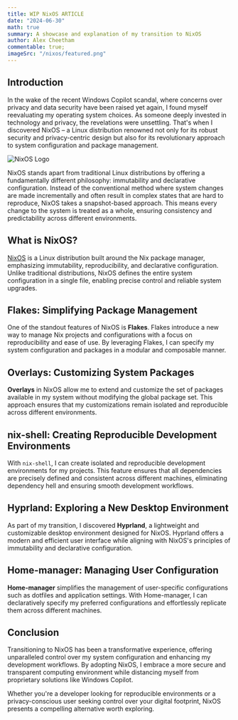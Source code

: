 ```yaml
---
title: WIP NixOS ARTICLE
date: "2024-06-30"
math: true
summary: A showcase and explanation of my transition to NixOS
author: Alex Cheetham
commentable: true;
imageSrc: "/nixos/featured.png"
---
```

## Introduction
In the wake of the recent Windows Copilot scandal, where concerns over privacy and data security have been raised yet again, I found myself reevaluating my operating system choices. As someone deeply invested in technology and privacy, the revelations were unsettling. That's when I discovered NixOS – a Linux distribution renowned not only for its robust security and privacy-centric design but also for its revolutionary approach to system configuration and package management.

![NixOS Logo](https://example.com/nixos-logo.png)

NixOS stands apart from traditional Linux distributions by offering a fundamentally different philosophy: immutability and declarative configuration. Instead of the conventional method where system changes are made incrementally and often result in complex states that are hard to reproduce, NixOS takes a snapshot-based approach. This means every change to the system is treated as a whole, ensuring consistency and predictability across different environments.

## What is NixOS?
[NixOS](https://nixos.org/) is a Linux distribution built around the Nix package manager, emphasizing immutability, reproducibility, and declarative configuration. Unlike traditional distributions, NixOS defines the entire system configuration in a single file, enabling precise control and reliable system upgrades.

## Flakes: Simplifying Package Management
One of the standout features of NixOS is **Flakes**. Flakes introduce a new way to manage Nix projects and configurations with a focus on reproducibility and ease of use. By leveraging Flakes, I can specify my system configuration and packages in a modular and composable manner.

## Overlays: Customizing System Packages
**Overlays** in NixOS allow me to extend and customize the set of packages available in my system without modifying the global package set. This approach ensures that my customizations remain isolated and reproducible across different environments.

## nix-shell: Creating Reproducible Development Environments
With `nix-shell`, I can create isolated and reproducible development environments for my projects. This feature ensures that all dependencies are precisely defined and consistent across different machines, eliminating dependency hell and ensuring smooth development workflows.

## Hyprland: Exploring a New Desktop Environment
As part of my transition, I discovered **Hyprland**, a lightweight and customizable desktop environment designed for NixOS. Hyprland offers a modern and efficient user interface while aligning with NixOS's principles of immutability and declarative configuration.

## Home-manager: Managing User Configuration
**Home-manager** simplifies the management of user-specific configurations such as dotfiles and application settings. With Home-manager, I can declaratively specify my preferred configurations and effortlessly replicate them across different machines.

## Conclusion
Transitioning to NixOS has been a transformative experience, offering unparalleled control over my system configuration and enhancing my development workflows. By adopting NixOS, I embrace a more secure and transparent computing environment while distancing myself from proprietary solutions like Windows Copilot.

Whether you're a developer looking for reproducible environments or a privacy-conscious user seeking control over your digital footprint, NixOS presents a compelling alternative worth exploring.
